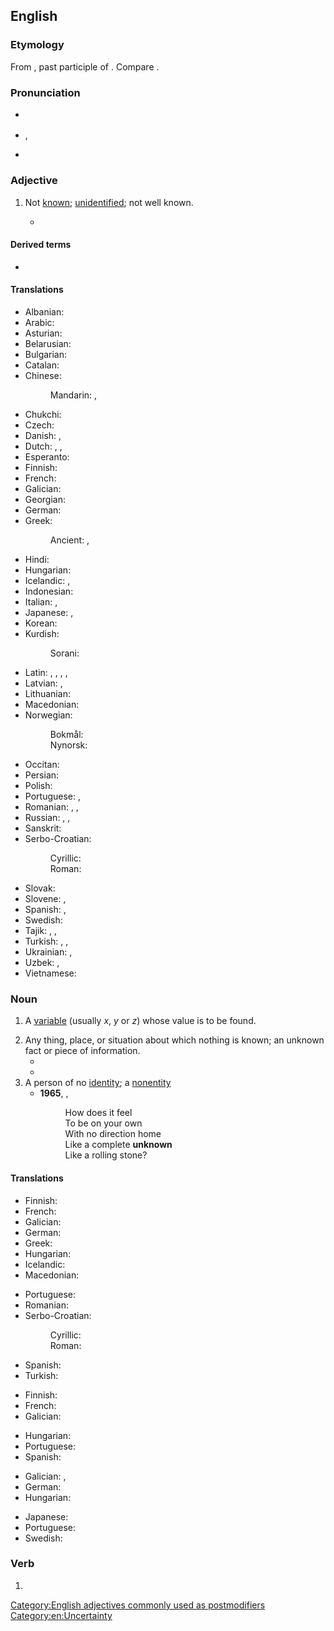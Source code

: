 ==English==

===Etymology===
From {{prefix|en|un|known}}, past participle of {{m|en|know}}. Compare {{cog|ang|ungecnawen}}.

===Pronunciation===
* {{a|UK}} {{IPA|en|/ʌnˈnəʊn/}}
* {{a|US}} {{enPR|ŭn-nōnʹ}}, {{IPA|en|/ʌnˈnoʊn/}}
* {{audio|en|en-us-unknown.ogg|Audio (US)}}

===Adjective===
{{en-adj}}

# {{lb|en|sometimes|_|postpositive}} Not [[known]]; [[unidentified]]; not well known.
#* {{quote-book|en|year=1898|author={{w|Winston Churchill (novelist)|Winston Churchill}}
|title={{w|The Celebrity}}|chapter=4
|passage=The Celebrity, by arts '''unknown''', induced Mrs. Judge Short and two other ladies to call at Mohair on an afternoon when Mr. Cooke was trying a trotter on the track. The three returned wondering and charmed with Mrs. Cooke; they were sure she had had no hand in the furnishing of that atrocious house.}}
#:{{syn|en|anonymous|unfamiliar|uncharted|undiscovered|unexplored|unidentified|unnamed|unrecognized|unrevealed|unascertained|obscure|unsung}}
#:{{ant|en|well-known|famous|known}}

====Derived terms====
* {{l|en|unknown quantity}}

====Translations====
{{trans-top|not known}}
* Albanian: {{t+|sq|panjohur}}
* Arabic: {{t|ar|مَجْهُول}}
* Asturian: {{t|ast|desconocíu|m}}
* Belarusian: {{t|be|невядо́мы}}
* Bulgarian: {{t+|bg|неизве́стен}}
* Catalan: {{t+|ca|desconegut}}
* Chinese:
*: Mandarin: {{t+|cmn|未知|tr=wèizhī|sc=Hani}}, {{t+|cmn|不明|tr=bùmíng|sc=Hani}}
* Chukchi: {{t|ckt|гэвэты ваԓьын|tr=gėvėty vaḷʹyn}}
* Czech: {{t+|cs|neznámý|m}}
* Danish: {{t|da|ubekendt}}, {{t+|da|ukendt}}
* Dutch: {{t+|nl|onbekend}}, {{t+|nl|ongekend}}, {{t+|nl|ongeweten}}
* Esperanto: {{t|eo|nekonata}}
* Finnish: {{t+|fi|tuntematon}}
* French: {{t+|fr|inconnu}}
* Galician: {{t+|gl|descoñecido}}
* Georgian: {{t|ka|უცნობი|sc=Geor}}
* German: {{t+|de|unbekannt}}
* Greek: {{t+|el|άγνωστος}}
*: Ancient: {{t|grc|ἄγνωστος}}, {{t|grc|ἄγνωτος}}
* Hindi: {{t+|hi|अनजान}}
* Hungarian: {{t+|hu|ismeretlen}}
* Icelandic: {{t+|is|óþekktur|m}}, {{t|is|ókunnur|m}}
* Indonesian: {{t|id|tak diketahui}}
* Italian: {{t+|it|ignoto}}, {{t+|it|sconosciuto}}
* Japanese: {{t+|ja|未知|alt=未知の|tr=みちの, michi no|sc=Jpan}}, {{t+|ja|無名|alt=無名な|tr=むめいな, mumei na|sc=Jpan}}
* Korean: {{t|ko|[[알려지다|알려지지]] [[않다|않은]]}}
* Kurdish:
*: Sorani: {{t+|ku|نه‌ناسراو}}
{{trans-mid}}
* Latin: {{t|la|incognitus}}, {{t|la|ignoratus}}, {{t|la|ignotus}}, {{t|la|nescitus}}, {{t+|la|obscurus}}
* Latvian: {{t|lv|nepazīstams}}, {{t|lv|svešs}}
* Lithuanian: {{t|lt|nežinomas}}
* Macedonian: {{t|mk|непознат}}
* Norwegian:
*: Bokmål: {{t+|nb|ukjent}}
*: Nynorsk: {{t|nn|ukjent}}
* Occitan: {{t+|oc|desconegut}}
* Persian: {{t+|fa|مجهول|tr=majhul}}
* Polish: {{t+|pl|nieznany}}
* Portuguese: {{t+|pt|desconhecido|m}}, {{t|pt|desconhecida|f}}
* Romanian: {{t+|ro|necunoscut}}, {{t+|ro|neștiut}}, {{t+|ro|obscur}}
* Russian: {{t+|ru|неизве́стный}}, {{t+|ru|незнако́мый}}, {{t+|ru|неве́домый}}
* Sanskrit: {{t+|sa|अज्ञात}}
* Serbo-Croatian:
*: Cyrillic: {{t|sh|непознат}}
*: Roman: {{t+|sh|nepoznat}}
* Slovak: {{t|sk|neznámy}}
* Slovene: {{t|sl|neznan}}, {{t|sl|nepoznan}}
* Spanish: {{t+|es|ignoto}}, {{t+|es|desconocido}}
* Swedish: {{t+|sv|okänd}}
* Tajik: {{t+|tg|номаълум}}, {{t+|tg|ношинос}}, {{t|tg|маҷҳул}}
* Turkish: {{t+|tr|bilinmeyen}}, {{t+|tr|bilinmez}}, {{t+|tr|meçhul}}
* Ukrainian: {{t|uk|невідо́мий}}, {{t|uk|незна́ний}}
* Uzbek: {{t+|uz|nomaʼlum}}, {{t+|uz|majhul}}
* Vietnamese: {{t|vi|[[không]] [[biết]]}}
{{trans-bottom}}

===Noun===
{{en-noun}}

# {{lb|en|algebra}} A [[variable]] (usually ''x'', ''y'' or ''z'') whose value is to be found.
# Any thing, place, or situation about which nothing is known; an unknown fact or piece of information.
#* {{quote-book|en|year=1957|author=Ethel Erford Hewitt|title=Into the Unknown: An Historical Novel|page=351|passage=Had God walked close beside her into the '''unknown'''?}}
#* {{quote-book|en|origdate=2002|year=2003|author={{w|Donald Rumsfeld}}|editor=Hart Seely|title=Pieces of Intelligence: The Existential Poetry of Donald H. Rumsfeld|passage=As we know, There are known knowns. There are things we know we know. We also know There are known '''unknowns'''. That is to say We know there are some things We do not know.}}
# A person of no [[identity]]; a [[nonentity]]
#* '''1965''', {{w|Bob Dylan}}, {{w|Like a Rolling Stone}}
#*: How does it feel
#*: To be on your own
#*: With no direction home
#*: Like a complete '''unknown'''
#*: Like a rolling stone?
====Translations====
{{trans-top|variable}}
* Finnish: {{t+|fi|tuntematon}}
* French: {{t+|fr|inconnue|f}}
* Galician: {{t|gl|incógnita|f}}
* German: {{t+|de|Unbekannte|f}}
* Greek: {{t+|el|άγνωστος}}
* Hungarian: {{t+|hu|ismeretlen}}
* Icelandic: {{t|is|óþekkt stærð|f}}
* Macedonian: {{t|mk|непозната|f}}
{{trans-mid}}
* Portuguese: {{t+|pt|incógnita|f}}
* Romanian: {{t+|ro|necunoscută|f}}
* Serbo-Croatian:
*: Cyrillic: {{t|sh|непозната|f|sc=Cyrl}}
*: Roman: {{t+|sh|nepoznata|f}}
* Spanish: {{t|es|incógnita|f}}
* Turkish: {{t+|tr|değişken}}
{{trans-bottom}}

{{trans-top|fact or place}}
* Finnish: {{t+|fi|tuntematon}}
* French: {{t+|fr|inconnu|m}}
* Galician: {{t+|gl|descoñecido|m}}
{{trans-mid}}
* Hungarian: {{t+|hu|ismeretlen}}
* Portuguese: {{t+|pt|desconhecido|m}}
* Spanish: {{t+|es|desconocido|m}}
{{trans-bottom}}

{{trans-top|person of no identity}}
* Galician: {{t+|gl|descoñecido|m}}, {{t|gl|descoñecida|f}}
* German: {{t+|de|Unbekannter|m}}
* Hungarian: {{t+|hu|idegen}}
{{trans-mid}}
* Japanese: {{t|ja|名無し|tr=nanashi}}
* Portuguese: {{t+|pt|desconhecido|m}}
* Swedish: {{t+|sv|okänd}}
{{trans-bottom}}

=== Verb ===
{{head|en|verb form}}
# {{past participle of|en|unknow|nocat=1}}

[[Category:English adjectives commonly used as postmodifiers]]
[[Category:en:Uncertainty]]